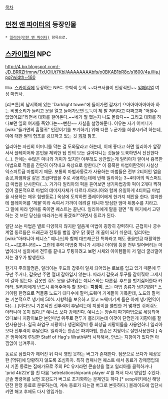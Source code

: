 [[목차]]

== [[던전 앤 파이터]]의 등장인물 ==
 * [[일리아(던전 앤 파이터)]] 항목으로.

== [[스카이림]]의 NPC ==
http://4.bp.blogspot.com/-JD_BRRZHmnw/TxUOlUt7KbI/AAAAAAAAbfs/o0BKAB1bR8c/s1600/4a.illia.jpg?width=480

Illia.
[[스카이림]]에 등장하는 NPC. 호박색 눈의 ~~다크서클이 인상적인~~ [[임페리얼]] 여성 마법사. 

[리프튼]의 남서쪽에 있는 'Darklight tower'에 들어가면 갑자기 으아아아아아아아 하는 비명소리가 들리고 문을 열고 들어가보면 도둑이 제 발 저리다고 다짜고짜 "어쩔수 없었어요!"라면서 대화를 걸어온다.~~네가 뭘 했는지 나도 몰랐다~~ 그리고 대화를 하다보면 옆의 여자를 죽였다는~~뻔한~~ 사실을 설명해준다. 이유는 자기 어머니가 [wiki:"돌가면의 흡혈귀" 인간이기를 포기하기] 위해 다른 누군가를 희생시키려 하는데, 이에 대한 딸의 협조를 강요하고 있는 것 [http://vaslor.net/game/tes5/repentance 회개] 참조.

일리아는 자신의 어머니를 막는 걸 도와달라고 하는데, 이때 좋다고 하면 일리아가 앞장서서 플레이어와 본인을 제외한 탑 안의 모든 걸어다니는 것들을 도륙하면서 전진한다(...). 안에는 수많은 마녀와 거미가 있지만 아무래도 상관없는게 일리아가 알아서 흉폭한 마법으로 적들을 간단히 아작내고 옥상으로 향한다.[* 이 흉폭한 마법이란것이 사실상 익스퍼트급 마법이기 때문. 보통의 마법사동료가 사용하는 마법들은 전부 2티어인 얼음송곳,화염화살 같은 초급마법을 주로 사용하는데에 반해 일리아는 3~4티어의 익스퍼트급 마법을 난사한다(...). 거기다 일리아의 퍽을 뜯어보면 냉기마법강화 퍽이 2개다 찍혀있어 결론적으로 마법의 데미지자체가 다르다.아라니아와 함께 유일하게 4티어급 마법을 사용하는 매우 힘쎈동료.] 옥상에 도착하면 플레이어에게 한가지 제안을 한다. 엄마한테 플레이어를 '제물'이라 속여서 가까이 데려갈 테니까 방심한 엄마 뒤통수를 치라고. 그 말에 따라 엄마를 죽이면 퀘스트는 끝난다. 일리아에게 말을 걸면 "뭐 여기에서 고민하는 것 보단 당신을 따라가는게 좋겠죠?"하면서 동료가 된다. 

일단 쓰는 마법은 별로 다양하지 않지만 얼음계 마법이 굉장히 강력하다. 근접이나 궁수 계열 동료들은 드래곤과 전투를 벌일 경우 닭 쫓던 개 꼴이 되기 쉬운데, 일리아는 [wiki:"아라니아 레니스" 예니스]와 함께 대드래곤전 특화라고 해도 좋을만큼 대활약한다.~~[포푸니라]~~ 그런데 주력  마법중 하나가 시체나 아이템 등을 전부 밀어버리는 마법이라서 실외에서 전투를 끝내고 루팅하려고 보면 시체와 아이템들이 저 멀리 굴러떨어지는 경우가 발생한다.

한가지 주의할점은, 일리아는 후드와 갑옷이 일체 되어있는 로브를 입고 있기 때문에 투구만 주거나, 갑옷만 주면 절대 갈아입지 않는다. 따라서 갑옷과 투구를 같이줘야 그제서야 갈아 입는다. 갑옷만 줘도 옷을 갈아입는 예니스와는 다른점. 후드를 벗기싫어한다 카더라. 일리아에게 반드시 쥐어주어야 할 장비는 '''지팡이'''. 쓰는 마법 종류가 냉기계열[* 스카이림 한정으로 적들중 노드가 대다수에 팔머,드웨머 기계들이 가득한데, 노드와 팔머는 기본적으로 냉기에 50% 저항력을 보유하고 있고 드웨머기계 들은 아예 냉기면역이다(...).]이다보니 기본적인 전투력이 후달리는데 지팡이를 쓸만한 거 몇개만 쥐어줘도 아라니아 못지 않다.[* 예니스 보다 강해진다. 예니스는 양손이 파괴마법으로 세팅되어 있다보니 지팡이보단 본인마법 위주로 전투가 흘러가는데 이것이 단점인게 지팡이를 잘 안사용한다. 결국 화염구 지팡이나 생귄의장미 등 최상급 지팡이들을 사용안하니 일리아보다 전투력이 후달린다. 일리아는 한손은 파괴마법, 한손은 지팡이로 잘만사용한다.] 죽은 엄마에게 루팅한 Staff of Hag's Wrath부터 시작해서, 안쓰는 지팡이가 있다면 아낌없이 넘겨주자. 

동료로 삼았다가 헤어진 뒤 다시 영입 못하는 버그가 존재한다. 짐꾼으로 쓰다가 예상못한 [먹튀]에 당황하지 않도록 조심하자. 특히 컴패니언 퀘스트 에서 동료가 강제영입돼서 기존 동료는 집에가므로 주의 PC 유저라면 콘솔창을 열고 일리아를 클릭하거나 'prid 4b22e'를 친 다음 'setrelationshiprank player 4'를 쳐서 다시 영입할 수있다. 콘솔 명령어를 보면 호감도가 버그로 초기화하는 문제인듯 하다.[* uesp위키에선 해당 던전 한정 동료로 분류하는데, 계속 동료가 되는걸 버그로 본듯하다.] 블레이드에 입단시키면 해고 후에도 다시 영입가능.
